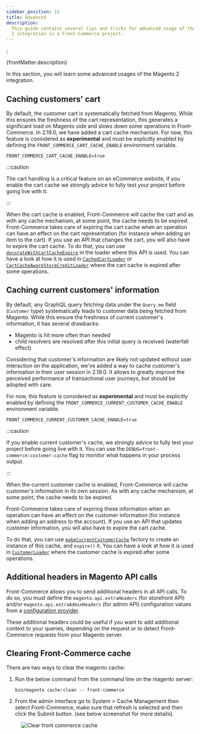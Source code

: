 ```yaml
---
sidebar_position: 13
title: Advanced
description:
  This guide contains several tips and tricks for advanced usage of the Magento
  2 integration in a Front-Commerce project.
---
```


<SinceVersion tag="2.7" />;

<p>{frontMatter.description}</p>


In this section, you will learn some advanced usages of the Magento 2
integration.

## Caching customers' cart

<SinceVersion tag="2.19" />

By default, the customer cart is systematically fetched from Magento. While this
ensures the freshness of the cart representation, this generates a significant
load on Magento side and slows down some operations in Front-Commerce. In
2.19.0, we have added a cart cache mechanism. For now, this feature is
considered as **experimental** and must be explicitly enabled by defining the
`FRONT_COMMERCE_CART_CACHE_ENABLE` environment variable.

```shell title=.env
FRONT_COMMERCE_CART_CACHE_ENABLE=true
```

:::caution

The cart handling is a critical feature on an eCommerce website, if you enable
the cart cache we strongly advice to fully test your project before going live
with it.

:::

When the cart cache is enabled, Front-Commerce will cache the cart and as with
any cache mechanism, at some point, the cache needs to be expired.
Front-Commerce takes care of expiring the cart cache when an operation can have
an effect on the cart representation (for instance when adding an item to the
cart). If you use an API that changes the cart, you will also have to expire the
cart cache. To do that, you can use
[`decorateWithCartCacheExpire`](https://gitlab.blackswift.cloud/front-commerce/front-commerce/-/blob/main/src/server/modules/magento2/cart/cache/decorateWithCartCacheExpire.js)
in the loader where this API is used. You can have a look at how it is used in
[`CachedCartLoader`](https://gitlab.blackswift.cloud/front-commerce/front-commerce/-/blob/d8d74295d36455419f5e80c4d28e69987976b59c/src/server/modules/magento2/cart/loaders/CachedCartLoader.js#L20-24)
or
[`CartCacheAwareStoreCreditLoader`](https://gitlab.blackswift.cloud/front-commerce/front-commerce/-/blob/d29c30a0c6a513472b66f10441bd2c620903b11c/src/server/modules/magento2-commerce/store-credit/loaders/CartCacheAwareStoreCreditLoader.js#L43-51)
where the cart cache is expired after some operations.

## Caching current customers' information

<SinceVersion tag="2.19" />

By default, any GraphQL query fetching data under the `Query.me` field
(`Customer` type) systematically leads to customer data being fetched from
Magento. While this ensure the freshness of current customer's information, it
has several drawbacks:

- Magento is hit more often than needed
- child resolvers are resolved after this initial query is received (waterfall
  effect)

Considering that customer's information are likely not updated without user
interaction on the application, we've added a way to cache customer's
information in their user session in 2.19.0. It allows to greatly improve the
perceived performance of transactional user journeys, but should be adopted with
care.

For now, this feature is considered as **experimental** and must be explicitly
enabled by defining the `FRONT_COMMERCE_CURRENT_CUSTOMER_CACHE_ENABLE`
environment variable.

```shell title=.env
FRONT_COMMERCE_CURRENT_CUSTOMER_CACHE_ENABLE=true
```

:::caution

If you enable current customer's cache, we strongly advice to fully test your
project before going live with it. You can use the
`DEBUG=front-commerce:customer:cache` flag to monitor what happens in your
process output.

:::

When the current customer cache is enabled, Front-Commerce will cache customer's
information in its own session. As with any cache mechanism, at some point, the
cache needs to be expired.

Front-Commerce takes care of expiring these information when an operation can
have an effect on the customer information (for instance when adding an address
to the account). If you use an API that updates customer information, you will
also have to expire the cart cache.

To do that, you can use
[`makeCurrentCustomerCache`](https://gitlab.blackswift.cloud/front-commerce/front-commerce/-/blob/main/src/server/modules/magento2/customer/cache/makeCurrentCustomerCache.js)
factory to create an instance of this cache, and `expire()` it. You can have a
look at how it is used in
[`CustomerLoader`](https://gitlab.blackswift.cloud/front-commerce/front-commerce/-/blob/main/src/server/modules/magento2/customer/loaders/CustomerLoader.js)
where the customer cache is expired after some operations.

## Additional headers in Magento API calls

<SinceVersion tag="2.7" />

Front-Commerce allows you to send additional headers in all API calls. To do so,
you must define the `magento.api.extraHeaders` (for storefront API) and/or
`magento.api.extraAdminHeaders` (for admin API) configuration values from a
[configuration provider](/docs/advanced/server/configurations#what-is-a-configuration-provider).

These additional headers could be useful if you want to add additional context
to your queries, depending on the request or to detect Front-Commerce requests
from your Magento server.

## Clearing Front-Commerce cache

There are two ways to clear the magento cache:

1. Run the below command from the command line on the magento server:

   ```shell
   bin/magento cache:clean -- front-commerce
   ```

2. From the admin interface go to System > Cache Management then select
   Front-Commerce, make sure that refresh is selected and then click the Submit
   button. (see below screenshot for more details).

<Figure>

![Clear front commerce cache](./assets/clear-fc-cache.jpg)

</Figure>
